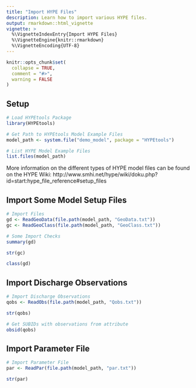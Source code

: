 ```yaml
---
title: "Import HYPE Files"
description: Learn how to import various HYPE files.
output: rmarkdown::html_vignette
vignette: >
  %\VignetteIndexEntry{Import HYPE Files}
  %\VignetteEngine{knitr::rmarkdown}
  %\VignetteEncoding{UTF-8}
---
```


```r
knitr::opts_chunk$set(
  collapse = TRUE,
  comment = "#>",
  warning = FALSE
)
```

## Setup
```r
# Load HYPEtools Package
library(HYPEtools)

# Get Path to HYPEtools Model Example Files
model_path <- system.file("demo_model", package = "HYPEtools")

# List HYPE Model Example Files
list.files(model_path)
```

More information on the different types of HYPE model files can be found on the HYPE Wiki: http://www.smhi.net/hype/wiki/doku.php?id=start:hype_file_reference#setup_files

## Import Some Model Setup Files
```r
# Import Files
gd <- ReadGeoData(file.path(model_path, "GeoData.txt"))
gc <- ReadGeoClass(file.path(model_path, "GeoClass.txt"))

# Some Import Checks
summary(gd)

str(gc)

class(gd)
```

## Import Discharge Observations
```r
# Import Discharge Observations
qobs <- ReadObs(file.path(model_path, "Qobs.txt"))

str(qobs)

# Get SUBIDs with observations from attribute
obsid(qobs)
```

## Import Parameter File
```r
# Import Parameter File
par <- ReadPar(file.path(model_path, "par.txt"))

str(par)
```
